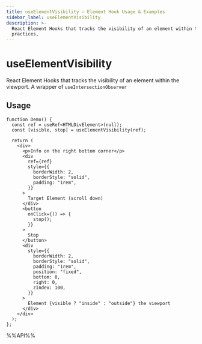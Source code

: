 ```yaml
---
title: useElementVisibility – Element Hook Usage & Examples
sidebar_label: useElementVisibility
description: >-
  React Element Hooks that tracks the visibility of an element within the viewport. A wrapper of `useIntersectionObserver`. Learn usage patterns, best
  practices, 
---
```

# useElementVisibility

React Element Hooks that tracks the visibility of an element within the viewport. A wrapper of `useIntersectionObserver`


## Usage

```tsx live
function Demo() {
  const ref = useRef<HTMLDivElement>(null);
  const [visible, stop] = useElementVisibility(ref);

  return (
    <div>
      <p>Info on the right bottom corner</p>
      <div
        ref={ref}
        style={{
          borderWidth: 2,
          borderStyle: "solid",
          padding: "1rem",
        }}
      >
        Target Element (scroll down)
      </div>
      <button
        onClick={() => {
          stop();
        }}
      >
        Stop
      </button>
      <div
        style={{
          borderWidth: 2,
          borderStyle: "solid",
          padding: "1rem",
          position: "fixed",
          bottom: 0,
          right: 0,
          zIndex: 100,
        }}
      >
        Element {visible ? "inside" : "outside"} the viewport
      </div>
    </div>
  );
};

```

%%API%%
